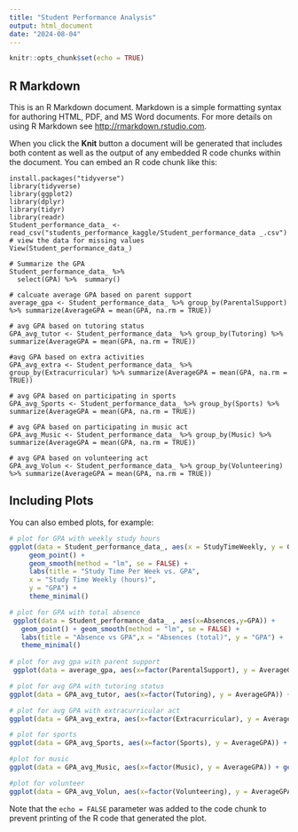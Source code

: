---
title: "Student Performance Analysis"
output: html_document
date: "2024-08-04"
---

```{r setup, include=FALSE}
knitr::opts_chunk$set(echo = TRUE)
```

## R Markdown

This is an R Markdown document. Markdown is a simple formatting syntax for authoring HTML, PDF, and MS Word documents. For more details on using R Markdown see <http://rmarkdown.rstudio.com>.

When you click the **Knit** button a document will be generated that includes both content as well as the output of any embedded R code chunks within the document. You can embed an R code chunk like this:

```{studen performance}
install.packages("tidyverse")
library(tidyverse)
library(ggplot2)
library(dplyr)
library(tidyr)
library(readr)
Student_performance_data_ <- read_csv("students_performance_kaggle/Student_performance_data _.csv")
# view the data for missing values 
View(Student_performance_data_)

# Summarize the GPA
Student_performance_data_ %>%
  select(GPA) %>%  summary()

# calcuate average GPA based on parent support
average_gpa <- Student_performance_data_ %>% group_by(ParentalSupport) %>% summarize(AverageGPA = mean(GPA, na.rm = TRUE))

# avg GPA based on tutoring status
GPA_avg_tutor <- Student_performance_data_ %>% group_by(Tutoring) %>% summarize(AverageGPA = mean(GPA, na.rm = TRUE))

#avg GPA based on extra activities
GPA_avg_extra <- Student_performance_data_ %>% group_by(Extracurricular) %>% summarize(AverageGPA = mean(GPA, na.rm = TRUE))

# avg GPA based on participating in sports
GPA_avg_Sports <- Student_performance_data_ %>% group_by(Sports) %>% summarize(AverageGPA = mean(GPA, na.rm = TRUE))

# avg GPA based on participating in music act
GPA_avg_Music <- Student_performance_data_ %>% group_by(Music) %>% summarize(AverageGPA = mean(GPA, na.rm = TRUE))

# avg GPA based on volunteering act
GPA_avg_Volun <- Student_performance_data_ %>% group_by(Volunteering) %>% summarize(AverageGPA = mean(GPA, na.rm = TRUE))
```

## Including Plots

You can also embed plots, for example:

```{r pressure, echo=FALSE}
# plot for GPA with weekly study hours
ggplot(data = Student_performance_data_, aes(x = StudyTimeWeekly, y = GPA)) +
     geom_point() +
     geom_smooth(method = "lm", se = FALSE) +
     labs(title = "Study Time Per Week vs. GPA",
     x = "Study Time Weekly (hours)",
     y = "GPA") +
     theme_minimal()

# plot for GPA with total absence
 ggplot(data = Student_performance_data_ , aes(x=Absences,y=GPA)) + 
   geom_point() + geom_smooth(method = "lm", se = FALSE) + 
   labs(title = "Absence vs GPA",x = "Absences (total)", y = "GPA") + 
   theme_minimal()
 
# plot for avg gpa with parent support
 ggplot(data = average_gpa, aes(x=factor(ParentalSupport), y = AverageGPA)) + geom_bar(stat = "identity") + geom_text(aes(label = round(AverageGPA,2)), vjust = -0.5) + labs(title = "Avg GPA vs Parent Support", x ="Parent Support (0: None, 4: Very High",y = "Average GPA") + theme_minimal()

# plot for avg GPA with tutoring status
ggplot(data = GPA_avg_tutor, aes(x=factor(Tutoring), y = AverageGPA)) + geom_bar(stat = "identity") + geom_text(aes(label = round(AverageGPA, 2)), vjust = -0.5) + labs(title = "Avg GPA vs Tutoring", x ="Tutoring (0: No, 1: Yes)", y = "Average GPA") + theme_minimal()

# plot for avg GPA with extracurricular act
ggplot(data = GPA_avg_extra, aes(x=factor(Extracurricular), y = AverageGPA)) + geom_bar(stat = "identity") + geom_text(aes(label = round(AverageGPA, 2)), vjust = -0.5) + labs(title = "Avg GPA vs Extracurricular", x ="Extracurricular (0: No, 1: Yes)", y = "Average GPA") + theme_minimal()

# plot for sports
ggplot(data = GPA_avg_Sports, aes(x=factor(Sports), y = AverageGPA)) + geom_bar(stat = "identity") + geom_text(aes(label = round(AverageGPA, 2)), vjust = -0.5) + labs(title = "Avg GPA vs Sports", x ="Sports (0: No, 1: Yes)", y = "Average GPA") + theme_minimal()

#plot for music
ggplot(data = GPA_avg_Music, aes(x=factor(Music), y = AverageGPA)) + geom_bar(stat = "identity") + geom_text(aes(label = round(AverageGPA, 2)), vjust = -0.5) + labs(title = "Avg GPA vs Music", x ="Music (0: No, 1: Yes)", y = "Average GPA") + theme_minimal()

#plot for volunteer
ggplot(data = GPA_avg_Volun, aes(x=factor(Volunteering), y = AverageGPA)) + geom_bar(stat = "identity") + geom_text(aes(label = round(AverageGPA, 2)), vjust = -0.5) + labs(title = "Avg GPA vs Volunter", x ="Volunter (0: No, 1: Yes)", y = "Average GPA") + theme_minimal()
```

Note that the `echo = FALSE` parameter was added to the code chunk to prevent printing of the R code that generated the plot.
